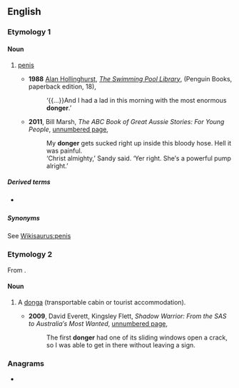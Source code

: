 ==English==

===Etymology 1===

====Noun====
{{en-noun}}

# {{lb|en|UK|Africa|AU|informal}} [[penis]]
#* '''1988''' [[w:Alan Hollinghurst|Alan Hollinghurst]], ''[[w:The Swimming Pool Library|The Swimming Pool Library]]'', (Penguin Books, paperback edition, 18),
#*: ‘{{...}}And I had a lad in this morning with the most enormous '''donger'''.’
#* '''2011''', Bill Marsh, ''The ABC Book of Great Aussie Stories: For Young People'', [http://books.google.com.au/books?id=3GaLwaeRAd0C&pg=PT39&dq=%22donger%22|%22dongers%22+australia+-intitle:%22%22+-inauthor:%22%22&hl=en&sa=X&ei=RWtCT4c-ipaJB-Crsb0E&redir_esc=y#v=onepage&q&f=false unnumbered page],
#*: My '''donger''' gets sucked right up inside this bloody hose. Hell it was painful.
#*: ‘Christ almighty,’ Sandy said. ‘Yer right. She′s a powerful pump alright.’

=====Derived terms=====
* {{l|en|dry as a dead dingo's donger}} {{qualifier|Australian}}

=====Synonyms=====
See [[Wikisaurus:penis]]

===Etymology 2===
From {{m|en|donga||transportable cabin}}.

====Noun====
{{en-noun}}

# {{lb|en|Australia}} A [[donga]] (transportable cabin or tourist accommodation).
#* '''2009''', David Everett, Kingsley Flett, ''Shadow Warrior: From the SAS to Australia′s Most Wanted'', [http://books.google.com.au/books?id=mu5pWC4XXBkC&pg=PT414&dq=%22donger%22|%22dongers%22+australia+-intitle:%22%22+-inauthor:%22%22&hl=en&sa=X&ei=kWFCT5uNGomjiQeKtMTmBA&redir_esc=y#v=onepage&q&f=false unnumbered page],
#*: The first '''donger''' had one of its sliding windows open a crack, so I was able to get in there without leaving a sign.

===Anagrams===
* {{anagrams|en|Gonder|Gorden|degron|gerdon|groned}}